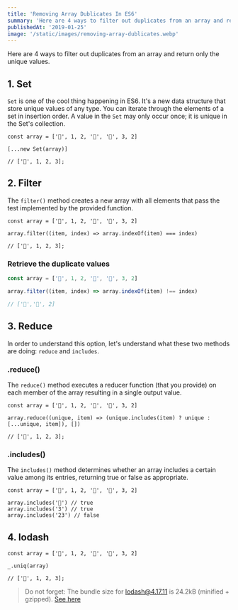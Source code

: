 ```yaml
---
title: 'Removing Array Dublicates In ES6'
summary: 'Here are 4 ways to filter out duplicates from an array and return only the unique values.'
publishedAt: '2019-01-25'
image: '/static/images/removing-array-dublicates.webp'
---
```


Here are 4 ways to filter out duplicates from an array and return only the unique values.

## 1. Set

`Set` is one of the cool thing happening in ES6. It's a new data structure that store unique values of any type. You can iterate through the elements of a set in insertion order. A value in the `Set` may only occur once; it is unique in the Set's collection.

```jsx:Set
const array = ['🦄', 1, 2, '🦄', '🦄', 3, 2]

[...new Set(array)]

// ['🦄', 1, 2, 3];
```

## 2. Filter

The `filter()` method creates a new array with all elements that pass the test implemented by the provided function.

```jsx:Filter
const array = ['🦄', 1, 2, '🦄', '🦄', 3, 2]

array.filter((item, index) => array.indexOf(item) === index)

// ['🦄', 1, 2, 3];
```

### Retrieve the duplicate values

```jsx
const array = ['🦄', 1, 2, '🦄', '🦄', 3, 2]

array.filter((item, index) => array.indexOf(item) !== index)

// ['🦄','🦄', 2]
```

## 3. Reduce

In order to understand this option, let's understand what these two methods are doing: `reduce` and `includes`.

### .reduce()

The `reduce()` method executes a reducer function (that you provide) on each member of the array resulting in a single output value.

```jsx:.reduce()
const array = ['🦄', 1, 2, '🦄', '🦄', 3, 2]

array.reduce((unique, item) => (unique.includes(item) ? unique : [...unique, item]), [])

// ['🦄', 1, 2, 3];
```

### .includes()

The `includes()` method determines whether an array includes a certain value among its entries, returning true or false as appropriate.

```jsx:.includes()
const array = ['🦄', 1, 2, '🦄', '🦄', 3, 2]

array.includes('🦄') // true
array.includes('3') // true
array.includes('23') // false
```

## 4. lodash

```jsx:lodash
const array = ['🦄', 1, 2, '🦄', '🦄', 3, 2]

_.uniq(array)

// ['🦄', 1, 2, 3];
```

> Do not forget: The bundle size for lodash@4.17.11 is 24.2kB (minified + gzipped). [See here](https://bundlephobia.com/result?p=lodash@4.17.11)

